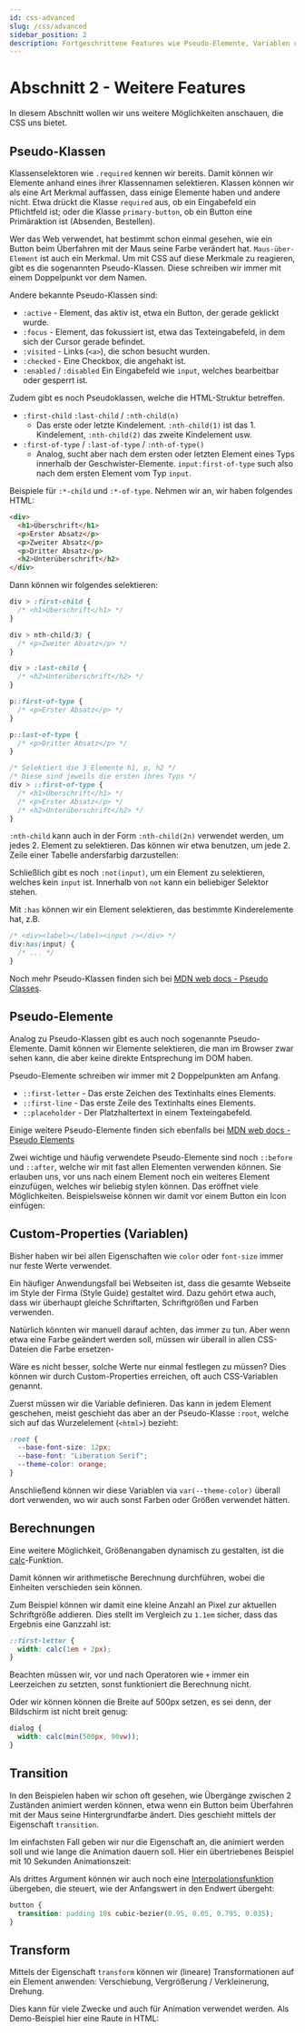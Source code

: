 ```yaml
---
id: css-advanced
slug: /css/advanced
sidebar_position: 2
description: Fortgeschrittene Features wie Pseudo-Elemente, Variablen und Berechnungen
---
```



# Abschnitt 2 - Weitere Features

In diesem Abschnitt wollen wir uns weitere Möglichkeiten anschauen, die CSS uns
bietet.

## Pseudo-Klassen

Klassenselektoren wie `.required` kennen wir bereits. Damit können wir Elemente
anhand eines ihrer Klassennamen selektieren. Klassen können wir als eine Art
Merkmal auffassen, dass einige Elemente haben und andere nicht. Etwa drückt
die Klasse `required` aus, ob ein Eingabefeld ein Pflichtfeld ist; oder die
Klasse `primary-button`, ob ein Button eine Primäraktion ist (Absenden, Bestellen).

Wer das Web verwendet, hat bestimmt schon einmal gesehen, wie ein Button
beim Überfahren mit der Maus seine Farbe verändert hat. `Maus-über-Element`
ist auch ein Merkmal. Um mit CSS auf diese Merkmale zu reagieren, gibt es die
sogenannten Pseudo-Klassen. Diese schreiben wir immer mit einem Doppelpunkt
vor dem Namen.

<HtmlSnippet path="css-pseudo-class-hover" type="css" toggleable/>

Andere bekannte Pseudo-Klassen sind:

- `:active` - Element, das aktiv ist, etwa ein Button, der gerade geklickt wurde.
- `:focus` - Element, das fokussiert ist, etwa das Texteingabefeld, in dem sich
  der Cursor gerade befindet.
- `:visited` - Links (`<a>`), die schon besucht wurden. 
- `:checked` - Eine Checkbox, die angehakt ist.
- `:enabled` / `:disabled` Ein Eingabefeld wie `input`, welches bearbeitbar oder gesperrt ist.

Zudem gibt es noch Pseudoklassen, welche die HTML-Struktur betreffen.

- `:first-child` `:last-child` / `:nth-child(n)`
  - Das erste oder letzte Kindelement. `:nth-child(1)` ist das 1. Kindelement,
    `:nth-child(2)` das zweite Kindelement usw.
- `:first-of-type` / `:last-of-type` / `:nth-of-type()`
  - Analog, sucht aber nach dem ersten oder letzten Element eines Typs innerhalb
    der Geschwister-Elemente. `input:first-of-type` such also nach dem ersten
    Element vom Typ `input`.

Beispiele für `:*-child` und `:*-of-type`. Nehmen wir an, wir haben folgendes
HTML:

```html
<div>
  <h1>Überschrift</h1>
  <p>Erster Absatz</p>
  <p>Zweiter Absatz</p>
  <p>Dritter Absatz</p>
  <h2>Unterüberschrift</h2>
</div>
```

Dann können wir folgendes selektieren:

```css
div > :first-child {
  /* <h1>Überschrift</h1> */
}

div > nth-child(3) {
  /* <p>Zweiter Absatz</p> */
}

div > :last-child {
  /* <h2>Unterüberschrift</h2> */
}

p::first-of-type {
  /* <p>Erster Absatz</p> */
}

p::last-of-type {
  /* <p>Dritter Absatz</p> */
}

/* Selektiert die 3 Elemente h1, p, h2 */
/* Diese sind jeweils die ersten ihres Typs */
div > ::first-of-type {
  /* <h1>Überschrift</h1> */
  /* <p>Erster Absatz</p> */
  /* <h2>Unterüberschrift</h2> */
}
```

`:nth-child` kann auch in der Form `:nth-child(2n)` verwendet werden, um jedes
2. Element zu selektieren. Das können wir etwa benutzen, um jede 2. Zeile einer
Tabelle andersfarbig darzustellen:

<HtmlSnippet path="css-nth-child" type="css" toggleable/>

Schließlich gibt es noch `:not(input)`, um ein Element zu selektieren, welches
kein `input` ist. Innerhalb von `not` kann ein beliebiger Selektor stehen.

Mit `:has` können wir ein Element selektieren, das bestimmte Kinderelemente
hat, z.B.

```css
/* <div><label></label><input /></div> */
div:has(input) {
  /* ... */
}
```

Noch mehr Pseudo-Klassen finden sich bei
[MDN web docs - Pseudo Classes](https://developer.mozilla.org/en-US/docs/Web/CSS/Pseudo-classes).

## Pseudo-Elemente

Analog zu Pseudo-Klassen gibt es auch noch sogenannte Pseudo-Elemente. Damit können
wir Elemente selektieren, die man im Browser zwar sehen kann, die aber keine
direkte Entsprechung im DOM haben.

Pseudo-Elemente schreiben wir immer mit 2 Doppelpunkten am Anfang.

- `::first-letter` - Das erste Zeichen des Textinhalts eines Elements.
- `::first-line` - Das erste Zeile des Textinhalts eines Elements.
- `::placeholder` - Der Platzhaltertext in einem Texteingabefeld.

<HtmlSnippet path="css-pseudo-elements" type="css" toggleable/>

Einige weitere Pseudo-Elemente finden sich ebenfalls bei
[MDN web docs - Pseudo Elements](https://developer.mozilla.org/en-US/docs/Web/CSS/Pseudo-elements)

Zwei wichtige und häufig verwendete Pseudo-Elemente sind noch `::before` und
`::after`, welche wir mit fast allen Elementen verwenden können. Sie erlauben
uns, vor uns nach einem Element noch ein weiteres Element einzufügen, welches
wir beliebig stylen können. Das eröffnet viele Möglichkeiten. Beispielsweise
können wir damit vor einem Button ein Icon einfügen:

<HtmlSnippet path="css-before-after" type="css" toggleable/>

## Custom-Properties (Variablen)

Bisher haben wir bei allen Eigenschaften wie `color` oder `font-size` immer
nur feste Werte verwendet.

Ein häufiger Anwendungsfall bei Webseiten ist, dass die gesamte Webseite im
Style der Firma (Style Guide) gestaltet wird. Dazu gehört etwa auch, dass wir
überhaupt gleiche Schriftarten, Schriftgrößen und Farben verwenden.

Natürlich könnten wir manuell darauf achten, das immer zu tun. Aber wenn etwa
eine Farbe geändert werden soll, müssen wir überall in allen CSS-Dateien die
Farbe ersetzen-

Wäre es nicht besser, solche Werte nur einmal festlegen zu müssen? Dies können
wir durch Custom-Properties erreichen, oft auch CSS-Variablen genannt.

Zuerst müssen wir die Variable definieren. Das kann in jedem Element geschehen,
meist geschieht das aber an der Pseudo-Klasse `:root`, welche sich auf das
Wurzelelement (`<html>`) bezieht:

```css
:root {
  --base-font-size: 12px;
  --base-font: "Liberation Serif";
  --theme-color: orange;
}
```

Anschließend können wir diese Variablen via `var(--theme-color)` überall dort
verwenden, wo wir auch sonst Farben oder Größen verwendet hätten.

<HtmlSnippet path="css-custom-properties" type="css" toggleable/>

## Berechnungen

Eine weitere Möglichkeit, Größenangaben dynamisch zu gestalten, ist die
[calc](https://developer.mozilla.org/en-US/docs/Web/CSS/calc)-Funktion.

Damit können wir arithmetische Berechnung durchführen, wobei die Einheiten
verschieden sein können.

Zum Beispiel können wir damit eine kleine Anzahl an Pixel zur aktuellen
Schriftgröße addieren. Dies stellt im Vergleich zu `1.1em` sicher, dass das
Ergebnis eine Ganzzahl ist:

```css
::first-letter {
  width: calc(1em + 2px);
}
```

Beachten müssen wir, vor und nach Operatoren wie `+` immer ein Leerzeichen zu
setzten, sonst funktioniert die Berechnung nicht.

Oder wir können können die Breite auf 500px setzen, es sei denn, der Bildschirm
ist nicht breit genug:

```css
dialog {
  width: calc(min(500px, 90vw));  
}
```

## Transition

In den Beispielen haben wir schon oft gesehen, wie  Übergänge zwischen 2 Zuständen
animiert werden können, etwa wenn ein Button beim Überfahren mit der Maus seine
Hintergrundfarbe ändert. Dies geschieht mittels der Eigenschaft `transition`.

Im einfachsten Fall geben wir nur die Eigenschaft an, die animiert werden soll
und wie lange die Animation dauern soll. Hier ein übertriebenes Beispiel mit
10 Sekunden Animationszeit:

<HtmlSnippet path="css-transition" type="css"/>

Als drittes Argument können wir auch noch eine
[Interpolationsfunktion](https://developer.mozilla.org/en-US/docs/Web/CSS/easing-function)
übergeben, die steuert, wie der Anfangswert in den Endwert übergeht:


```css
button {
  transition: padding 10s cubic-bezier(0.95, 0.05, 0.795, 0.035);
}
```

## Transform

Mittels der Eigenschaft `transform` können wir (lineare) Transformationen
auf ein Element anwenden: Verschiebung, Vergrößerung  / Verkleinerung, Drehung.

Dies kann für viele Zwecke und auch für Animation verwendet werden. Als Demo-Beispiel
hier eine Raute in HTML:

<HtmlSnippet path="css-transform" type="css" toggleable />
